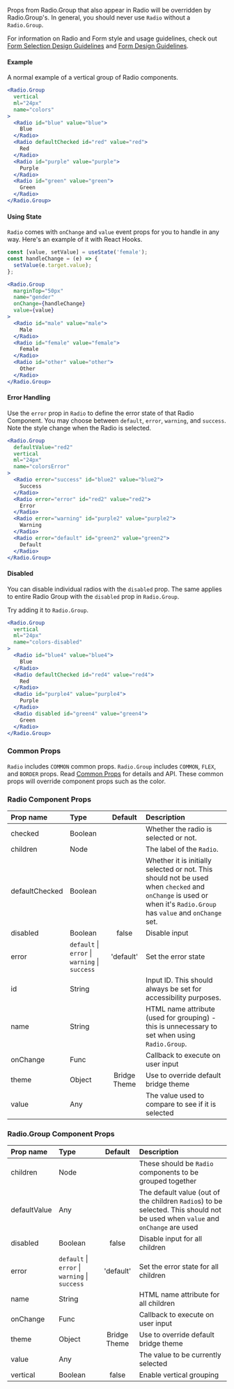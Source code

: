 

Props from Radio.Group that also appear in Radio will be overridden by Radio.Group's. In general, you should never use `Radio` without a `Radio.Group`.

For information on Radio and Form style and usage guidelines, check out [Form Selection Design Guidelines](/design/form-selections) and [Form Design Guidelines](/design/forms).

#### Example

A normal example of a vertical group of Radio components. 

```jsx live
<Radio.Group 
  vertical 
  ml="24px"
  name="colors"
>
  <Radio id="blue" value="blue">
    Blue
  </Radio>
  <Radio defaultChecked id="red" value="red">
    Red
  </Radio>
  <Radio id="purple" value="purple">
    Purple
  </Radio>
  <Radio id="green" value="green">
    Green
  </Radio>
</Radio.Group>
```

#### Using State
`Radio` comes with `onChange` and `value` event props for you to handle in any way. Here's an example of it with React Hooks. 

```jsx
const [value, setValue] = useState('female');
const handleChange = (e) => {
  setValue(e.target.value);
};

<Radio.Group
  marginTop="50px"
  name="gender"
  onChange={handleChange}
  value={value}
>
  <Radio id="male" value="male">
    Male
  </Radio>
  <Radio id="female" value="female">
    Female
  </Radio>
  <Radio id="other" value="other">
    Other
  </Radio>
</Radio.Group>
```


#### Error Handling
Use the `error` prop in `Radio` to define the error state of that Radio Component. You may choose between `default`, `error`, `warning`, and `success`. Note the style change when the Radio is selected.

```jsx live
<Radio.Group
  defaultValue="red2"
  vertical
  ml="24px"
  name="colorsError"
>
  <Radio error="success" id="blue2" value="blue2">
    Success
  </Radio>
  <Radio error="error" id="red2" value="red2">
    Error
  </Radio>
  <Radio error="warning" id="purple2" value="purple2">
    Warning
  </Radio>
  <Radio error="default" id="green2" value="green2">
    Default
  </Radio>
</Radio.Group>
```

#### Disabled
You can disable individual radios with the `disabled` prop. The same applies to entire Radio Group with the `disabled` prop in `Radio.Group`. 

Try adding it to `Radio.Group`.

```jsx live
<Radio.Group 
  vertical 
  ml="24px" 
  name="colors-disabled"
>
  <Radio id="blue4" value="blue4">
    Blue
  </Radio>
  <Radio defaultChecked id="red4" value="red4">
    Red
  </Radio>
  <Radio id="purple4" value="purple4">
    Purple
  </Radio>
  <Radio disabled id="green4" value="green4">
    Green
  </Radio>
</Radio.Group>
```

### Common Props

`Radio` includes `COMMON` common props. `Radio.Group` includes `COMMON`, `FLEX`, and `BORDER` props. Read [Common Props](/components/common-props) for details and API. These common props will override component props such as the color.

### Radio Component Props

| Prop name      | Type                                                       |   Default    | Description                                                                                                                                                       |
| :------------- | :--------------------------------------------------------- | :----------: | :---------------------------------------------------------------------------------------------------------------------------------------------------------------- |
| checked        | Boolean                                                    |              | Whether the radio is selected or not.                                                                                                                             |
| children       | Node                                                       |              | The label of the `Radio`.                                                                                                                                         |
| defaultChecked | Boolean                                                    |              | Whether it is initially selected or not. This should not be used when `checked` and `onChange` is used or when it's `Radio.Group` has `value` and `onChange` set. |
| disabled       | Boolean                                                    |    false     | Disable input                                                                                                                                                     |
| error          | `default` &#124; `error` &#124; `warning` &#124; `success` |  'default'   | Set the error state                                                                                                                                               |
| id             | String                                                     |              | Input ID. This should always be set for accessibility purposes.                                                                                                   |
| name           | String                                                     |              | HTML name attribute (used for grouping) - this is unnecessary to set when using `Radio.Group`.                                                                    |
| onChange       | Func                                                       |              | Callback to execute on user input                                                                                                                                 |
| theme          | Object                                                     | Bridge Theme | Use to override default bridge theme                                                                                                                              |
| value          | Any                                                        |              | The value used to compare to see if it is selected                                                                                                                |

### Radio.Group Component Props

| Prop name    | Type                                                       |   Default    | Description                                                                                                                   |
| :----------- | :--------------------------------------------------------- | :----------: | :---------------------------------------------------------------------------------------------------------------------------- |
| children     | Node                                                       |              | These should be `Radio` components to be grouped together                                                                     |
| defaultValue | Any                                                        |              | The default value (out of the children `Radio`s) to be selected. This should not be used when `value` and `onChange` are used |
| disabled     | Boolean                                                    |    false     | Disable input for all children                                                                                                |
| error        | `default` &#124; `error` &#124; `warning` &#124; `success` |  'default'   | Set the error state for all children                                                                                          |
| name         | String                                                     |              | HTML name attribute for all children                                                                                          |
| onChange     | Func                                                       |              | Callback to execute on user input                                                                                             |
| theme        | Object                                                     | Bridge Theme | Use to override default bridge theme                                                                                          |
| value        | Any                                                        |              | The value to be currently selected                                                                                            |
| vertical     | Boolean                                                    |    false     | Enable vertical grouping                                                                                                      |
